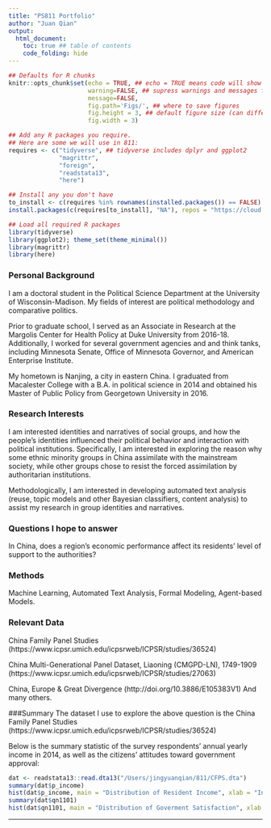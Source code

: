 ```yaml
---
title: "PS811 Portfolio"
author: "Juan Qian"
output:
  html_document: 
    toc: true ## table of contents
    code_folding: hide
---
```

```r
## Defaults for R chunks
knitr::opts_chunk$set(echo = TRUE, ## echo = TRUE means code will show
                      warning=FALSE, ## supress warnings and messages from R
                      message=FALSE,
                      fig.path='Figs/', ## where to save figures
                      fig.height = 3, ## default figure size (can differ in each chunk)
                      fig.width = 3)

## Add any R packages you require. 
## Here are some we will use in 811:
requires <- c("tidyverse", ## tidyverse includes dplyr and ggplot2
              "magrittr",
              "foreign",
              "readstata13",
              "here")

## Install any you don't have
to_install <- c(requires %in% rownames(installed.packages()) == FALSE)
install.packages(c(requires[to_install], "NA"), repos = "https://cloud.r-project.org/" )

## Load all required R packages
library(tidyverse)
library(ggplot2); theme_set(theme_minimal())
library(magrittr)
library(here)
```
<!-- The above header sets everything up. -->





<!-- Replace the below with bit about you. -->
### Personal Background
I am a doctoral student in the Political Science Department at the University of Wisconsin-Madison. My fields of interest are political methodology and comparative politics.

Prior to graduate school, I served as an Associate in Research at the Margolis Center for Health Policy at Duke University from 2016-18. Additionally, I worked for several government agencies and and think tanks, including Minnesota Senate, Office of Minnesota Governor, and American Enterprise Institute.

My hometown is Nanjing, a city in eastern China. I graduated from Macalester College with a B.A. in political science in 2014 and obtained his Master of Public Policy from Georgetown University in 2016.

### Research Interests
I am interested identities and narratives of social groups, and how the people's identities influenced their political behavior and interaction with political institutions. Specifically, I am interested in exploring the reason why some ethnic minority groups in China assimilate with the mainstream society, while other groups chose to resist the forced assimilation by authoritarian institutions.

Methodologically, I am interested in developing automated text analysis (reuse, topic models and other Bayesian classifiers, content analysis) to assist my research in group identities and narratives.

### Questions I hope to answer
In China, does a region's economic performance affect its residents' level of support to the authorities?

### Methods
Machine Learning, Automated Text Analysis, Formal Modeling, Agent-based Models.

### Relevant Data
China Family Panel Studies (https://www.icpsr.umich.edu/icpsrweb/ICPSR/studies/36524)

China Multi-Generational Panel Dataset, Liaoning (CMGPD-LN), 1749-1909 (https://www.icpsr.umich.edu/icpsrweb/ICPSR/studies/27063)

China, Europe & Great Divergence (http://doi.org/10.3886/E105383V1)
And many others.

###Summary
The dataset I use to explore the above question is the China Family Panel Studies (https://www.icpsr.umich.edu/icpsrweb/ICPSR/studies/36524)

Below is the summary statistic of the survey respondents' annual yearly income in 2014, as well as the citizens' attitudes toward government approval:
```r
dat <- readstata13::read.dta13("/Users/jingyuanqian/811/CFPS.dta")
summary(dat$p_income)
hist(dat$p_income, main = "Distribution of Resident Income", xlab = "Income", ylab = "Frequency")
summary(dat$qn1101)
hist(dat$qn1101, main = "Distribution of Goverment Satisfaction", xlab = "Government Approval Score", ylab = "Frequency")
```


<!-- 
Juan,
These all look like great choices from which to select a few interesting variables. You may want to make a separate R script that saves a smaller dataset in a data subfolder and then load it into this script. I'll be interested to see it!
If you have texts (e.g. open survey responses) and want to do your project on word or phrase repetition or frequencies, let's talk about that during office hours. There will be some processing work to do early on.
Best,
Devin 
-->

---


